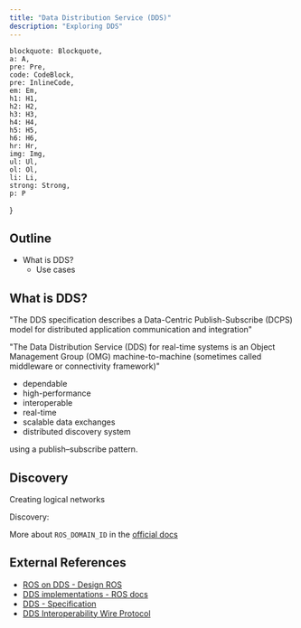 ```yaml
---
title: "Data Distribution Service (DDS)"
description: "Exploring DDS"
---
```


    blockquote: Blockquote,
    a: A,
    pre: Pre,
    code: CodeBlock,
    pre: InlineCode,
    em: Em,
    h1: H1,
    h2: H2,
    h3: H3,
    h4: H4,
    h5: H5,
    h6: H6,
    hr: Hr,
    img: Img,
    ul: Ul,
    ol: Ol,
    li: Li,
    strong: Strong,
    p: P
}

## Outline

- What is DDS?
    - Use cases

## What is DDS?

"The DDS specification describes a Data-Centric Publish-Subscribe (DCPS) model for distributed application communication and integration"

"The Data Distribution Service (DDS) for real-time systems is an Object Management Group (OMG) machine-to-machine (sometimes called middleware or connectivity framework)"

- dependable
- high-performance
- interoperable
- real-time
- scalable data exchanges 
-  distributed discovery system

using a publish–subscribe pattern.

## Discovery

Creating logical networks

<Drawio
    file="dds.drawio"
    page="1"
    description="ROS_DOMAIN_ID"
/>

Discovery:

<Drawio
    file="dds.drawio"
    page="2"
    description="ROS auto discovery process"
/>

More about `ROS_DOMAIN_ID` in the [official docs](https://docs.ros.org/en/humble/Concepts/Intermediate/About-Domain-ID.html)

## External References

- [ROS on DDS - Design ROS](https://design.ros2.org/articles/ros_on_dds.html)
- [DDS implementations - ROS docs](https://docs.ros.org/en/humble/Installation/DDS-Implementations.html)
- [DDS - Specification](https://www.omg.org/spec/DDS)
- [DDS Interoperability Wire Protocol](https://www.omg.org/spec/DDSI-RTPS/)
